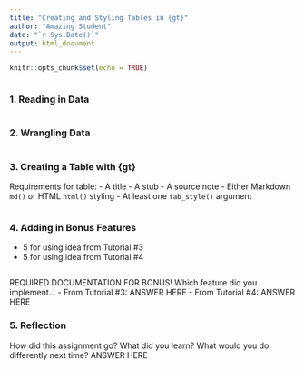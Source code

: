 ```yaml
---
title: "Creating and Styling Tables in {gt}"
author: "Amazing Student"
date: "`r Sys.Date()`"
output: html_document
---
```

<!-- Please edit the knitr options chunk to include message=FALSE and warning=FALSE. -->
```r
knitr::opts_chunk$set(echo = TRUE)
```

<!--Load in your packages separately. -->
```r

```

### 1. Reading in Data
```r

```

### 2. Wrangling Data
```r

```

### 3. Creating a Table with {gt}
Requirements for table:
- A title
- A stub
- A source note
- Either Markdown `md()` or HTML `html()` styling
- At least one `tab_style()` argument
```r

```

### 4. Adding in Bonus Features
+ 5 for using idea from Tutorial #3
+ 5 for using idea from Tutorial #4
```r

```
REQUIRED DOCUMENTATION FOR BONUS!
Which feature did you implement...
- From Tutorial #3: ANSWER HERE
- From Tutorial #4: ANSWER HERE

### 5. Reflection
How did this assignment go? What did you learn? What would you do differently next time? ANSWER HERE
